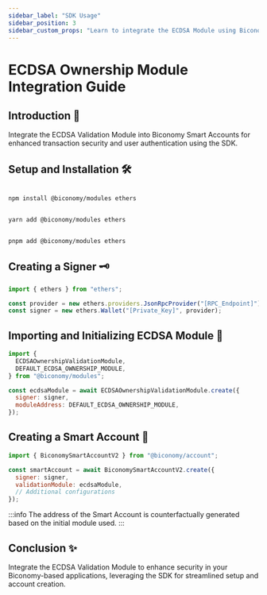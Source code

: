 ```yaml
---
sidebar_label: "SDK Usage"
sidebar_position: 3
sidebar_custom_props: "Learn to integrate the ECDSA Module using Biconomy SDK"
---
```



# ECDSA Ownership Module Integration Guide

## Introduction 📘

Integrate the ECDSA Validation Module into Biconomy Smart Accounts for enhanced transaction security and user authentication using the SDK.

## Setup and Installation 🛠️

<Tabs>
<TabItem value="js" label="npm">

```bash

npm install @biconomy/modules ethers

```

</TabItem>
<TabItem value="py" label="yarn">

```bash

yarn add @biconomy/modules ethers

```

</TabItem>
<TabItem value="java" label="pnpm">

```bash

pnpm add @biconomy/modules ethers

```

</TabItem>
</Tabs>

## Creating a Signer 🗝️

```javascript
import { ethers } from "ethers";

const provider = new ethers.providers.JsonRpcProvider("[RPC_Endpoint]");
const signer = new ethers.Wallet("[Private_Key]", provider);
```

## Importing and Initializing ECDSA Module 🌟

```javascript
import {
  ECDSAOwnershipValidationModule,
  DEFAULT_ECDSA_OWNERSHIP_MODULE,
} from "@biconomy/modules";

const ecdsaModule = await ECDSAOwnershipValidationModule.create({
  signer: signer,
  moduleAddress: DEFAULT_ECDSA_OWNERSHIP_MODULE,
});
```

## Creating a Smart Account 🚀

```javascript
import { BiconomySmartAccountV2 } from "@biconomy/account";

const smartAccount = await BiconomySmartAccountV2.create({
  signer: signer,
  validationModule: ecdsaModule,
  // Additional configurations
});
```

:::info
The address of the Smart Account is counterfactually generated based on the initial module used.
:::

## Conclusion ✨

Integrate the ECDSA Validation Module to enhance security in your Biconomy-based applications, leveraging the SDK for streamlined setup and account creation.
